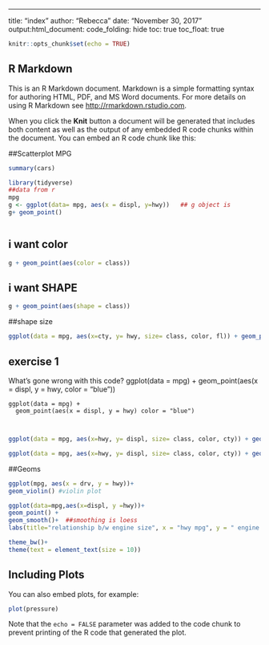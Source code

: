 ---
title: "index"
author: "Rebecca"
date: "November 30, 2017"
output:html_document:
code_folding: hide
toc: true
toc_float: true


```r
knitr::opts_chunk$set(echo = TRUE)
```

## R Markdown

This is an R Markdown document. Markdown is a simple formatting syntax for authoring HTML, PDF, and MS Word documents. For more details on using R Markdown see <http://rmarkdown.rstudio.com>.

When you click the **Knit** button a document will be generated that includes both content as well as the output of any embedded R code chunks within the document. You can embed an R code chunk like this:


##Scatterplot MPG
```r
summary(cars)

library(tidyverse)
##data from r
mpg
g <- ggplot(data= mpg, aes(x = displ, y=hwy))   ## g object is 
g+ geom_point()



```

## i want color


```r
g + geom_point(aes(color = class))
```


## i want SHAPE


```r
g + geom_point(aes(shape = class))
```




##shape size
```r
ggplot(data = mpg, aes(x=cty, y= hwy, size= class, color, fl)) + geom_point (alpha =0.2, color = 'blue')
```


## exercise 1

What’s gone wrong with this code?
    ggplot(data = mpg) + 
      geom_point(aes(x = displ, y = hwy, color = "blue"))
      
     
    ggplot(data = mpg) + 
      geom_point(aes(x = displ, y = hwy) color = "blue")
      
      
```r
ggplot(data = mpg, aes(x=hwy, y= displ, size= class, color, cty)) + geom_point (alpha =0.2, color = 'blue')

ggplot(data = mpg, aes(x=hwy, y= displ, size= class, color, cty)) + geom_point (alpha =0.2, color =  displ < 5)

```
 
 
 ##Geoms
```r

ggplot(mpg, aes(x = drv, y = hwy))+ 
geom_violin() #violin plot

ggplot(data=mpg,aes(x=displ, y =hwy))+
geom_point() +
geom_smooth()+  ##smoothing is loess
labs(title="relationship b/w engine size", x = "hwy mpg", y = " engine displacement") +

theme_bw()+
theme(text = element_text(size = 10))

```



## Including Plots

You can also embed plots, for example:

```r
plot(pressure)
```

Note that the `echo = FALSE` parameter was added to the code chunk to prevent printing of the R code that generated the plot.
